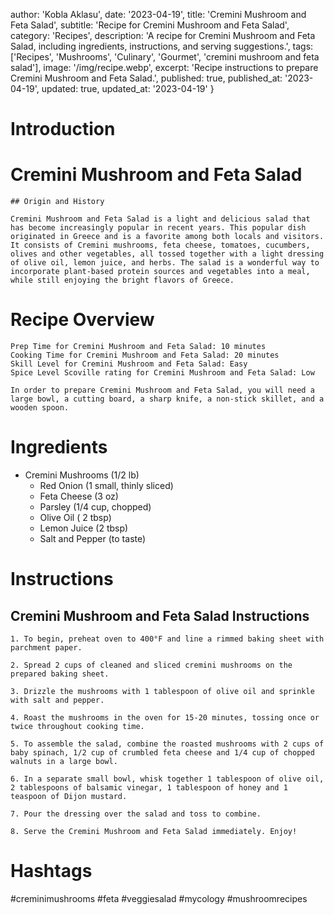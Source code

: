 
  author: 'Kobla Aklasu',
  date: '2023-04-19',
  title: 'Cremini Mushroom and Feta Salad',
  subtitle: 'Recipe for Cremini Mushroom and Feta Salad',
  category: 'Recipes',
  description: 'A recipe for Cremini Mushroom and Feta Salad, including ingredients, instructions, and serving suggestions.',
  tags: ['Recipes', 'Mushrooms', 'Culinary', 'Gourmet', 'cremini mushroom and feta salad'],
  image: '/img/recipe.webp',
  excerpt: 'Recipe instructions to prepare Cremini Mushroom and Feta Salad.',
  published: true,
  published_at: '2023-04-19',
  updated: true,
  updated_at: '2023-04-19'
}


  # Introduction

# Cremini Mushroom and Feta Salad
    
    ## Origin and History
    
    Cremini Mushroom and Feta Salad is a light and delicious salad that has become increasingly popular in recent years. This popular dish originated in Greece and is a favorite among both locals and visitors. It consists of Cremini mushrooms, feta cheese, tomatoes, cucumbers, olives and other vegetables, all tossed together with a light dressing of olive oil, lemon juice, and herbs. The salad is a wonderful way to incorporate plant-based protein sources and vegetables into a meal, while still enjoying the bright flavors of Greece.

# Recipe Overview

    Prep Time for Cremini Mushroom and Feta Salad: 10 minutes 
    Cooking Time for Cremini Mushroom and Feta Salad: 20 minutes 
    Skill Level for Cremini Mushroom and Feta Salad: Easy 
    Spice Level Scoville rating for Cremini Mushroom and Feta Salad: Low 
    
    In order to prepare Cremini Mushroom and Feta Salad, you will need a large bowl, a cutting board, a sharp knife, a non-stick skillet, and a wooden spoon.

# Ingredients

- Cremini Mushrooms (1/2 lb)
    - Red Onion (1 small, thinly sliced)
    - Feta Cheese (3 oz)
    - Parsley (1/4 cup, chopped)
    - Olive Oil ( 2 tbsp)
    - Lemon Juice (2 tbsp)
    - Salt and Pepper (to taste)

# Instructions

## Cremini Mushroom and Feta Salad Instructions
    
    1. To begin, preheat oven to 400°F and line a rimmed baking sheet with parchment paper.
    
    2. Spread 2 cups of cleaned and sliced cremini mushrooms on the prepared baking sheet.
    
    3. Drizzle the mushrooms with 1 tablespoon of olive oil and sprinkle with salt and pepper.
    
    4. Roast the mushrooms in the oven for 15-20 minutes, tossing once or twice throughout cooking time.
    
    5. To assemble the salad, combine the roasted mushrooms with 2 cups of baby spinach, 1/2 cup of crumbled feta cheese and 1/4 cup of chopped walnuts in a large bowl.
    
    6. In a separate small bowl, whisk together 1 tablespoon of olive oil, 2 tablespoons of balsamic vinegar, 1 tablespoon of honey and 1 teaspoon of Dijon mustard.
    
    7. Pour the dressing over the salad and toss to combine.
    
    8. Serve the Cremini Mushroom and Feta Salad immediately. Enjoy!

# Hashtags

#creminimushrooms #feta #veggiesalad #mycology #mushroomrecipes



